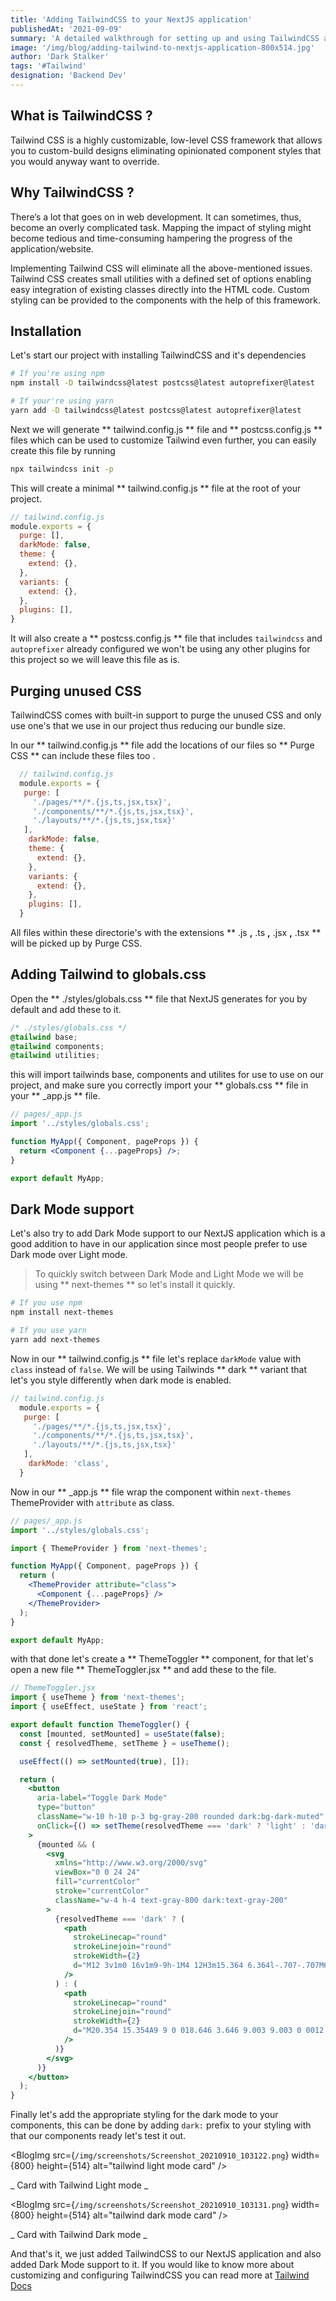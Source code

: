 ```yaml
---
title: 'Adding TailwindCSS to your NextJS application'
publishedAt: '2021-09-09'
summary: 'A detailed walkthrough for setting up and using TailwindCSS a utility-first CSS framework in your NextJS application.'
image: '/img/blog/adding-tailwind-to-nextjs-application-800x514.jpg'
author: 'Dark Stalker'
tags: '#Tailwind'
designation: 'Backend Dev'
---
```


## What is TailwindCSS ?

Tailwind CSS is a highly customizable, low-level CSS framework that allows you to custom-build designs eliminating opinionated component styles that you would anyway want to override.

## Why TailwindCSS ?

There’s a lot that goes on in web development. It can sometimes, thus, become an overly complicated task. Mapping the impact of styling might become tedious and time-consuming hampering the progress of the application/website.

Implementing Tailwind CSS will eliminate all the above-mentioned issues. Tailwind CSS creates small utilities with a defined set of options enabling easy integration of existing classes directly into the HTML code. Custom styling can be provided to the components with the help of this framework.

## Installation

Let's start our project with installing TailwindCSS and it's dependencies

```bash
# If you're using npm
npm install -D tailwindcss@latest postcss@latest autoprefixer@latest

# If your're using yarn
yarn add -D tailwindcss@latest postcss@latest autoprefixer@latest
```

Next we will generate ** tailwind.config.js ** file and ** postcss.config.js ** files which can be used to customize Tailwind even further, you can easily create this file by running

```bash
npx tailwindcss init -p
```

This will create a minimal ** tailwind.config.js ** file at the root of your project.

```JavaScript
// tailwind.config.js
module.exports = {
  purge: [],
  darkMode: false,
  theme: {
    extend: {},
  },
  variants: {
    extend: {},
  },
  plugins: [],
}
```

It will also create a ** postcss.config.js ** file that includes `tailwindcss` and `autoprefixer` already configured we won't be using any other plugins for this project so we will leave this file as is.

## Purging unused CSS

TailwindCSS comes with built-in support to purge the unused CSS and only use one's that we use in our project thus reducing our bundle size.

In our ** tailwind.config.js ** file add the locations of our files so ** Purge CSS ** can include these files too .

```JavaScript
  // tailwind.config.js
  module.exports = {
   purge: [
     './pages/**/*.{js,ts,jsx,tsx}',
     './components/**/*.{js,ts,jsx,tsx}',
     './layouts/**/*.{js,ts,jsx,tsx}'
   ],
    darkMode: false,
    theme: {
      extend: {},
    },
    variants: {
      extend: {},
    },
    plugins: [],
  }
```

All files within these directorie's with the extensions ** .js **,** .ts **,** .jsx **,** .tsx ** will be picked up by Purge CSS.

## Adding Tailwind to globals.css

Open the ** ./styles/globals.css ** file that NextJS generates for you by default and add these to it.

```css
/* ./styles/globals.css */
@tailwind base;
@tailwind components;
@tailwind utilities;
```

this will import tailwinds base, components and utilites for use to use on our project, and make sure you correctly import your ** globals.css ** file in your ** \_app.js ** file.

```jsx
// pages/_app.js
import '../styles/globals.css';

function MyApp({ Component, pageProps }) {
  return <Component {...pageProps} />;
}

export default MyApp;
```

## Dark Mode support

Let's also try to add Dark Mode support to our NextJS application which is a good addition to have in our application since most people prefer to use Dark mode over Light mode.

> To quickly switch between Dark Mode and Light Mode we will be using ** next-themes ** so let's install it quickly.

```bash
# If you use npm
npm install next-themes

# If you use yarn
yarn add next-themes
```

Now in our ** tailwind.config.js ** file let's replace `darkMode` value with `class` instead of `false`.
We will be using Tailwinds ** dark ** variant that let's you style differently when dark mode is enabled.

```JavaScript
// tailwind.config.js
  module.exports = {
   purge: [
     './pages/**/*.{js,ts,jsx,tsx}',
     './components/**/*.{js,ts,jsx,tsx}',
     './layouts/**/*.{js,ts,jsx,tsx}'
   ],
    darkMode: 'class',
  }

```

Now in our ** \_app.js ** file wrap the component within `next-themes` ThemeProvider with `attribute` as class.

```jsx
// pages/_app.js
import '../styles/globals.css';

import { ThemeProvider } from 'next-themes';

function MyApp({ Component, pageProps }) {
  return (
    <ThemeProvider attribute="class">
      <Component {...pageProps} />
    </ThemeProvider>
  );
}

export default MyApp;
```

with that done let's create a ** ThemeToggler ** component, for that let's open a new file ** ThemeToggler.jsx ** and add these to the file.

```jsx
// ThemeToggler.jsx
import { useTheme } from 'next-themes';
import { useEffect, useState } from 'react';

export default function ThemeToggler() {
  const [mounted, setMounted] = useState(false);
  const { resolvedTheme, setTheme } = useTheme();

  useEffect(() => setMounted(true), []);

  return (
    <button
      aria-label="Toggle Dark Mode"
      type="button"
      className="w-10 h-10 p-3 bg-gray-200 rounded dark:bg-dark-muted"
      onClick={() => setTheme(resolvedTheme === 'dark' ? 'light' : 'dark')}
    >
      {mounted && (
        <svg
          xmlns="http://www.w3.org/2000/svg"
          viewBox="0 0 24 24"
          fill="currentColor"
          stroke="currentColor"
          className="w-4 h-4 text-gray-800 dark:text-gray-200"
        >
          {resolvedTheme === 'dark' ? (
            <path
              strokeLinecap="round"
              strokeLinejoin="round"
              strokeWidth={2}
              d="M12 3v1m0 16v1m9-9h-1M4 12H3m15.364 6.364l-.707-.707M6.343 6.343l-.707-.707m12.728 0l-.707.707M6.343 17.657l-.707.707M16 12a4 4 0 11-8 0 4 4 0 018 0z"
            />
          ) : (
            <path
              strokeLinecap="round"
              strokeLinejoin="round"
              strokeWidth={2}
              d="M20.354 15.354A9 9 0 018.646 3.646 9.003 9.003 0 0012 21a9.003 9.003 0 008.354-5.646z"
            />
          )}
        </svg>
      )}
    </button>
  );
}
```

Finally let's add the appropriate styling for the dark mode to your components, this can be done by adding `dark:` prefix to your styling with that our components ready let's test it out.

<BlogImg
  src={`/img/screenshots/Screenshot_20210910_103122.png`}
  width={800}
  height={514}
  alt="tailwind light mode card"
/>

_ Card with Tailwind Light mode _

<BlogImg
  src={`/img/screenshots/Screenshot_20210910_103131.png`}
  width={800}
  height={514}
  alt="tailwind dark mode card"
/>

_ Card with Tailwind Dark mode _

And that's it, we just added TailwindCSS to our NextJS application and also added Dark Mode support to it.
If you would like to know more about customizing and configuring TailwindCSS you can read more at [Tailwind Docs](https://tailwindcss.com/docs)
